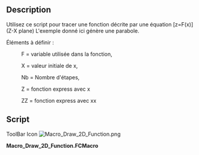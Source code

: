 <languages/>
{{Macro/fr
|Name=Draw 2D Function
|Icon=Macro_Draw_2D_Function.png
|Description=Trace une fonction décrite par une équation [z=F(x)] (Z-X plan)
|Author=unknown
|Version=1.0
|Date=2011-08-01
|FCVersion=Toutes versions
|Download=[https://www.freecadweb.org/wiki/images/3/36/Macro_Draw_2D_Function.png Icône pour votre barre d'outils]
}}

==Description==
Utilisez ce script pour tracer une fonction décrite par une équation [z=F(x)] (Z-X plane) L'exemple donné ici génère une parabole.

Éléments à définir :

:F = variable utilisée dans la fonction,

:X = valeur initiale de x,

:Nb = Nombre d'étapes,

:Z = fonction express avec x

:ZZ = fonction express avec xx

==Script==

ToolBar Icon [[Image:Macro_Draw_2D_Function.png]]

'''Macro_Draw_2D_Function.FCMacro'''

{{MacroCode|code=

# F = variable used in the function,
# X = initial value of x,
# Nb = Number of step,
# Z = function express with x
# ZZ = function express with xx

import FreeCAD, FreeCADGui, Part
import math
F=800
X=-500
Nb=10
Step=1000/Nb
Y=0
for I in range(Nb):
	XX=X+Step 
 	Z=X*X/(4*F)
 	ZZ=XX*XX/(4*F)
 	if I==0:
 		print( "Le test est vrai !")
 		nomme=Part.makeLine((X,Y,Z),(XX,Y,ZZ))
 		WWire=Part.Wire([nomme])
 	else :
 		print( "Le test est 2 !")
 		nomme=Part.makeLine((X,Y,Z),(XX,Y,ZZ))		
 		WWire=Part.Wire([WWire,nomme])
 	X=XX 
 
Part.show(WWire)

}}